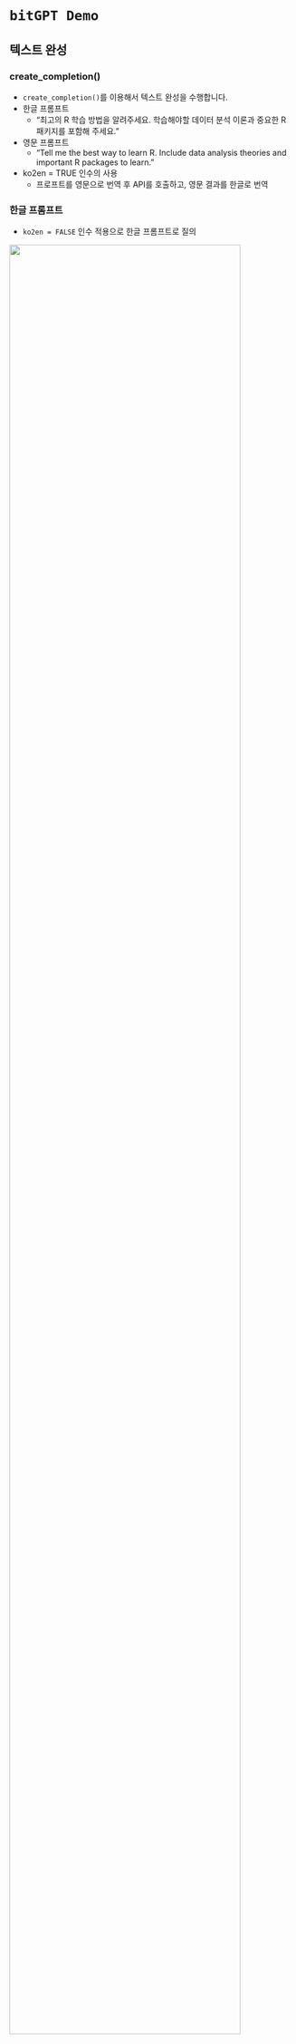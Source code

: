 # `bitGPT Demo`


## 텍스트 완성

::: panel-tabset
###  create_completion()

- `create_completion()`를 이용해서 텍스트 완성을 수행합니다.
- 한글 프롬프트
    - "최고의 R 학습 방법을 알려주세요. 학습해야할 데이터 분석 이론과 중요한 R 패키지를 포함해 주세요."
- 영문 프롬프트
    - "Tell me the best way to learn R. Include data analysis theories and important R packages to learn."
- ko2en = TRUE 인수의 사용
    - 프로프트를 영문으로 번역 후 API를 호출하고, 영문 결과를 한글로 번역


###  한글 프롬프트

- `ko2en = FALSE` 인수 적용으로 한글 프롬프트로 질의

![](img/text_ko.png){width=90% fig-align="left"}

### 영문 프롬프트

- 영문 프롬프트 사용

![](img/text_en.png){width=90% fig-align="left"}


### 번역 프롬프트

- 한글 프롬프트로 질의 후 영문결과를 한글번역

![](img/text_trans.png){width=90% fig-align="left"}

::: aside

영문 질의 필요성 - "**text-davinci-003 모델의 한글 취약성, 영문번역을 사용**"

:::

:::


## 채팅 완성

::: panel-tabset
###  chat_completion()

- `chat_completion()`를 채팅 앱을 개발할 수 있습니다.
- 함수의 목적
    - Shiny 앱이나 Markdown 문서를 개발할 수 있는 개발 용도
- Message 객체의 핸들링이 필요
    - 생성: `create_messages()`
    - 추가: `add()` 
    - 조회: `show()`

### 메시지 생성

- 채팅을 수행하기 위한 질문과 답변을 담는 메시지 객체 생성
    - with `create_messages()`
    
![](img/message.png){width=50% fig-align="left"}

### 질문

- chat_completion(msg, type = "messages")

![](img/chat_comp.png){width=40% fig-align="left"}


### 메시지 추가

- add(answer, user = "커리큘럼에 tidyverse 패키지를 사용하는 방법을 추가해줘.")

![](img/add_msg.png){width=50% fig-align="left"}



### 재질문

- chat_completion(msg, type = "message")

![](img/re_answer.png){width=50% fig-align="left"}

:::


## 메시지 보기

::: panel-tabset
### `show()`

- `show()`를 이용해서 메시지 객체를 조회
- type 인수
    - "console"
        - 콘솔에 텍스트 출력
    - "viewer"
        - HTML 페이지 생성 후 브라우저 출력

### console

- show(answer2, type = "console")
    
![](img/console.png){width=50% fig-align="left"}

### viewer

- show(answer2, type = "viewer")

![](img/viewer.png){width=35% fig-align="left"}

:::


## 채팅

::: panel-tabset
### `keep_completion()`

- R 사용자가 콘솔에서 채팅을 수행할 때 이용
- `keep_completion()`를 이용해서 콘솔에서 채팅 수행
    - `chat_completion()`, `show()` 등일 이용해 함수 개발
- `last` 인수
    - 마지막 내용만 출력할지의 여부
- `initialize` 인수
    - 새로운 채팅을 시작할 지의 여부
    
### 채팅 수행

- 우리나라의 주요 이슈는 무엇인가?
    
![](img/chat.png){width=55% fig-align="left"}

:::


## 임베딩

::: panel-tabset
### `create_embeddings()`

- 텍스트 데이터의 분석을 위한 임베딩 데이터 생성
- `keep_completion()`를 이용해서 임베딩 생성
- 텍스트 임베딩 활용
    - 유사도 분석 - Search Documents
    - 분류 모델 - Taxonomy Documents

### 임베딩

- 한국의 대표 시 3개중 특정 절의 임베딩
- 님의 침묵, 향수, 목마와 숙녀

![](img/poem.png){width=100% fig-align="left"}

### 유사도 분석

- 6개 절의 임베딩 값으로 Cosine Similarity 분석
- 동일 시의 절의 유사도가 가장 높게 나타남

![](img/embeddings.png){width=55% fig-align="left"}

:::



## 이미지 생성

::: panel-tabset
###  draw_img()

- `draw_img()`를 이용해서 그림을 그려봅니다.
- 한글 프롬프트
    - "풍선을 들고 있는 외로운 로봇을 연필과 수채화의 추상화로 그려줘."
- 영문 프롬프트
    - "Draw a lonely robot holding a balloon with an abstract painting of a pencil and watercolor."
- ko2en 인수의 사용
    - 기본값인 TRUE는 한글 프롬프트를 영문으로 번역 후 API를 호출함


###  한글 프롬프트

- draw_img(prompt_ko, ko2en = FALSE)

![](img/robot_kr.png){width=37% fig-align="left"}

### 영문 프롬프트

- draw_img(prompt_en)

![](img/robot_en.png){width=37% fig-align="left"}


### 번역 프롬프트

- draw_img(prompt_ko)

![](img/robot_trans.png){width=38% fig-align="left"}

::: aside

영문 질의 필요성 - "**한글을 이해하지 못하는 서비스, 영문번역을 사용**"

:::

:::


## 이미지 변형


::: panel-tabset
###  draw_img_variation()

- `draw_img_variation()`를 이용해서 그림을 변형해봅니다.
- 풍선을 들고 있는 외로운 로봇
    - "abstract pencil and watercolor art of a lonely robot hoilding a balloon."
- `draw_img()`로 그린 그림이 마음에 들지만 뭔가 부족하다면?
    - 새로 그리기 보다는 `draw_img_variation()`로 그림에 변형을 가해보세요.
    
###  원본

- "abstract pencil and watercolor art of a lonely robot hoilding a balloon."

![](img/robot.png){width=42% fig-align="left"}

### 변형

- draw_img_variation("origin.png", fname = "variation")

![](img/robot_variation.png){width=42% fig-align="left"}


### 변형 2

- draw_img_variation("variation.png", fname = "variation2")

![](img/robot_variation2.png){width=42% fig-align="left"}


### 변형 3

- draw_img_variation("variation2.png", fname = "variation3")

![](img/robot_variation3.png){width=42% fig-align="left"}

:::


## 이미지 편집

::: panel-tabset
###  draw_img_edit()

- `draw_img_edit()`를 이용해서 그림을 편집해봅니다.
- 이미지의 특정 부분을 편집할때 사용 
- 원본 이미지와 편집할 부분을 투명으로 마스킹한 이미지 필요
- `in-painting`과 `out-painting`
    - [How to use DALL•E](https://dallery.gallery/dall-e-ai-guide-faq/){target="_blank"}
    - in-painting: 대상 이미지의 내부에서 편집
    - out-painting: 대상 이미지의 외부 배경을 편집
    
    
### 이미지

- 원본(좌측) 이미지 내부에 수정할 부분을 제거하여, 투명하게 만든 마스크 이미지(우측)

![원본 이미지 - image](img/robot.png){width=35% fig-align="left"}
![마스크 이미지 - mask](img/robot_mask.png){width=35% fig-align="left"}

### 편집 1

- draw_img_edit(image, mask, prompt = "연을 날리고 있는 로봇")

![](img/edit_01.png){width=35% fig-align="left"}


### 편집 2

- draw_img_edit(image, mask, prompt = "A robot flying a kite")

![](img/edit_02.png){width=35% fig-align="left"}


### 편집 3

- draw_img_edit(image, mask, prompt = "로봇이 연을 날리고 있다.")

![](img/edit_03.png){width=35% fig-align="left"}


### 편집 4

- draw_img_edit(image, mask, prompt = "줄 위에는 연이 매달려있다.")

![](img/edit_04.png){width=35% fig-align="left"}

::: aside

프롬프트의 중요성 - "**AI는 인간이 아니야, 생각이 없어!!! 모호하지 않고 구체으로 세세하게.**"

:::

:::


## STT (Speech to Text)

::: panel-tabset
###  transcript_audio()

- `transcript_audio()`
    - 이용해서 음성 오디오 파일로 STT(Speech to Text)를 수행
- 한글 음성도 가능함
    - language = "ko" 옵션 지정
- 지원 오디오 포맷
    - mp3, mp4, mpeg, mpga, m4a, wav, webm

### Speech

- `bitGPT` 패키지의 `record_audio()` 함수로 음성을 녹음
    - voice.wav
- 부정확한 발음 포함
- 생소한 단어 포함 (?)
    - 시나브로

<figure>
<figcaption>Click to listen</figcaption>
<audio controls src="voice.wav">
        Your browser does not support the
        <code>audio</code> element.
</audio>
</figure>


### Text

![](img/stt.png){width=90% fig-align="left"}

:::



